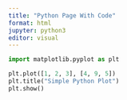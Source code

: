 ```yaml
---
title: "Python Page With Code"
format: html
jupyter: python3
editor: visual
---
```


```python
import matplotlib.pyplot as plt

plt.plot([1, 2, 3], [4, 9, 5])
plt.title("Simple Python Plot")
plt.show()
```